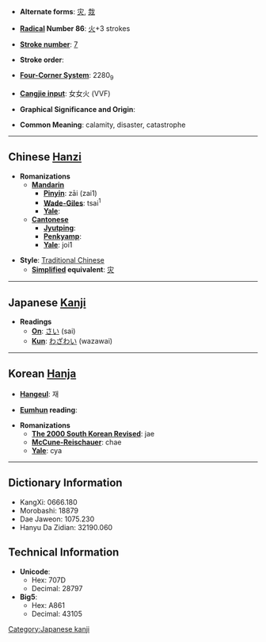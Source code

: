 * '''Alternate forms''': [[灾]], [[烖]]

* '''[[Wiktionary:Chinese radical index| Radical]] Number 86''': [[Wiktionary:Chinese radical index 火|火]]+3 strokes

* '''[[Wiktionary:Chinese total strokes index|Stroke number]]''': [[Wiktionary:Chinese total strokes index 7|7]]

* '''Stroke order''': 

* '''[[Wiktionary:Chinese four corner index|Four-Corner System]]''': 2280<sub>9</sub>

* '''[[Wiktionary:Chinese Cangjie index|Cangjie input]]''': 女女火 (VVF)

* '''Graphical Significance and Origin''': 

* '''Common Meaning''': calamity, disaster, catastrophe

----

== Chinese [[Hanzi]] ==

* '''Romanizations'''
** '''[[Mandarin]]'''
*** '''[[Pinyin]]''': zāi (zai1)
*** '''[[Wade-Giles]]''': tsai<sup>1</sup>
*** '''[[Yale]]''': 
** '''[[Cantonese]]'''
*** '''[[Jyutping]]''':
*** '''[[Penkyamp]]''': 
*** '''[[Yale]]''': joi1

* '''Style''': [[Traditional Chinese]] 
** '''[[Simplified Chinese|Simplified]] equivalent''': [[灾]]


----

== Japanese [[Kanji]] ==

* '''Readings'''
** '''[[On]]''': [[さい]] (sai)
** '''[[Kun]]''': [[わざわい]] (wazawai)


----

== Korean [[Hanja]] ==

* '''[[Hangeul]]''': 재

* '''[[Eumhun]] reading''': 

* '''Romanizations'''
** '''[[The 2000 South Korean Revised Romanization|The 2000 South Korean Revised]]''': jae
** '''[[McCune-Reischauer]]''': chae
** '''[[Yale]]''': cya

----

== Dictionary Information ==

* KangXi: 0666.180
* Morobashi: 18879
* Dae Jaweon: 1075.230
* Hanyu Da Zidian: 32190.060

== Technical Information ==

* '''Unicode''':
** Hex: 707D
** Decimal: 28797
* '''Big5''':
** Hex: A861
** Decimal: 43105

[[Category:Japanese kanji]]
